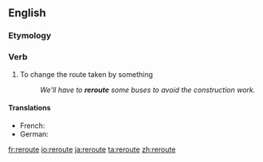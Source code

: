 ==English==

===Etymology===
{{prefix|re|route}}

===Verb===
{{en-verb|rerout|ing}}

# To change the route taken by something
#: ''We'll have to '''reroute''' some buses to avoid the construction work.''

====Translations====
{{trans-top|to change the route taken by something}}
* French: {{t+|fr|recircuiter}}
* German: {{t-|de|umleiten}}
{{trans-mid}}
{{trans-bottom}}

[[fr:reroute]]
[[io:reroute]]
[[ja:reroute]]
[[ta:reroute]]
[[zh:reroute]]